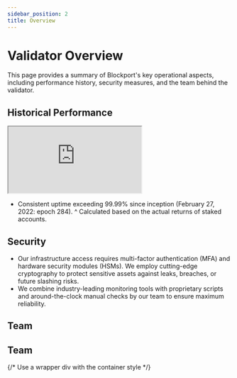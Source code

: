 ```yaml
---
sidebar_position: 2
title: Overview
---
```


# Validator Overview

This page provides a summary of Blockport's key operational aspects, including performance history, security measures, and the team behind the validator.

## Historical Performance

<iframe
  src="https://visualize.graphy.app/view/e2444274-c076-4a7e-bd2c-789435f08c6a"
  loading="lazy"
  allowfullscreen="true"
  style={{
    width: '100%',
    height: '400px',
    border: 'none',
    borderRadius: '14px' /* Note camelCase */
  }}>
</iframe>

* Consistent uptime exceeding 99.99% since inception (February 27, 2022: epoch 284).
^ Calculated based on the actual returns of staked accounts.

## Security

* Our infrastructure access requires multi-factor authentication (MFA) and hardware security modules (HSMs). We employ cutting-edge cryptography to protect sensitive assets against leaks, breaches, or future slashing risks.
* We combine industry-leading monitoring tools with proprietary scripts and around-the-clock manual checks by our team to ensure maximum reliability.

## Team

## Team

{/* Use a wrapper div with the container style */}
<div className={styles.teamContainer}>

  <TeamProfileCard
    name="Adrian Ciaffoncini"
    title="Co-Founder & COO"
    imageUrl="/static/img/team/adrian.jpeg"
    linkedinUrl="https://www.linkedin.com/in/adrianciaff/"
    twitterUrl="https://x.com/redactedadrian"
  />

  <TeamProfileCard
    name="Nik Herrmann"
    title="Co-Founder & CTO"
    imageUrl="/static/img/team/nik.jpeg" 
    linkedinUrl="https://www.linkedin.com/in/nikolaus-herrmann-12090a135/"
    twitterUrl="https://x.com/nikhrmn"
  />

</div>
